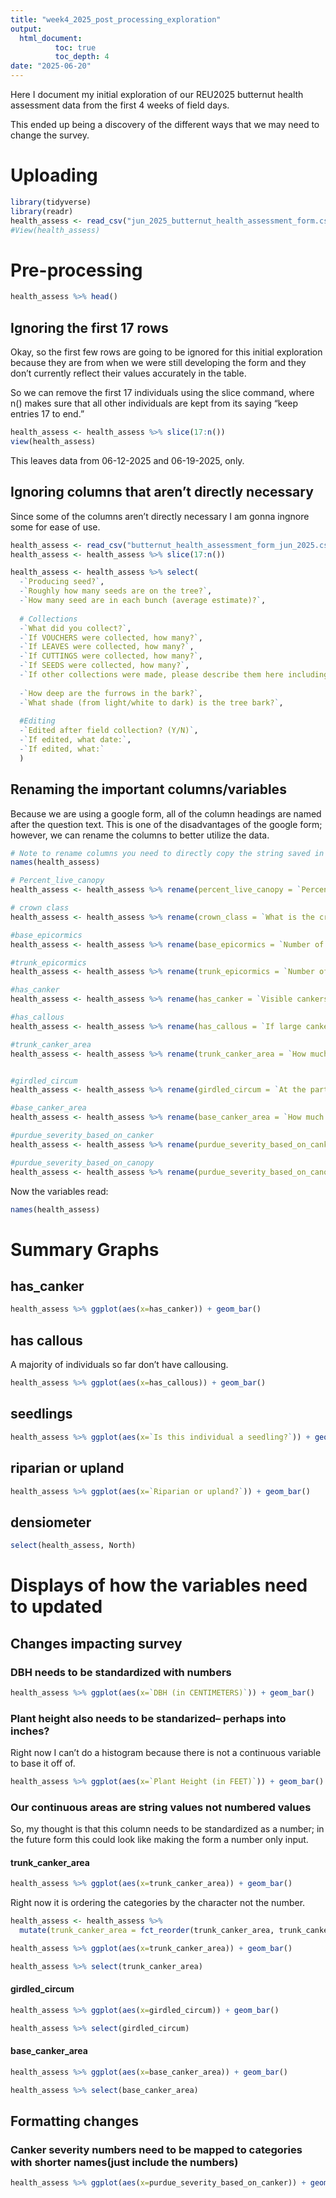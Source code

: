 ```yaml
---
title: "week4_2025_post_processing_exploration"
output: 
  html_document:
          toc: true
          toc_depth: 4
date: "2025-06-20"
---
```


Here I document my initial exploration of our REU2025 butternut health assessment data from the first 4 weeks of field days. 

This ended up being a discovery of the different ways that we may need to change the survey. 

# Uploading 
```r
library(tidyverse)
library(readr)
health_assess <- read_csv("jun_2025_butternut_health_assessment_form.csv")
#View(health_assess)
```

# Pre-processing
```r
health_assess %>% head()
```

## Ignoring the first 17 rows 
Okay, so the first few rows are going to be ignored for this initial exploration because they are from when we were still developing the form and they don't currently reflect their values accurately in the table.

So we can remove the first 17 individuals using the slice command, where n() makes sure that all other individuals are kept from its saying "keep entries 17 to end."
```r
health_assess <- health_assess %>% slice(17:n())
view(health_assess)
```

This leaves data from 06-12-2025 and 06-19-2025, only.

## Ignoring columns that aren't directly necessary
Since some of the columns aren't directly necessary I am gonna ingnore some for ease of use.

```r
health_assess <- read_csv("butternut_health_assessment_form_jun_2025.csv")
health_assess <- health_assess %>% slice(17:n())

health_assess <- health_assess %>% select(
  -`Producing seed?`,
  -`Roughly how many seeds are on the tree?`,
  -`How many seed are in each bunch (average estimate)?`,
  
  # Collections
  -`What did you collect?`,
  -`If VOUCHERS were collected, how many?`,
  -`If LEAVES were collected, how many?`,
  -`If CUTTINGS were collected, how many?`,
  -`If SEEDS were collected, how many?`,
  -`If other collections were made, please describe them here including the number collected.`,
  
  -`How deep are the furrows in the bark?`,
  -`What shade (from light/white to dark) is the tree bark?`,
  
  #Editing
  -`Edited after field collection? (Y/N)`,
  -`If edited, what date:`,
  -`If edited, what:`
  )
```


## Renaming the important columns/variables
Because we are using a google form, all of the column headings are named after the question text. This is one of the disadvantages of the google form; however, we can rename the columns to better utilize the data.

```r
# Note to rename columns you need to directly copy the string saved in the system. You can see these column strings using the 'names' command.
names(health_assess)
```


```r

# Percent_live_canopy
health_assess <- health_assess %>% rename(percent_live_canopy = `Percent live canopy (estimate to the nearest 10% increment, being sure to only include live branches in assessment)\r\n\r\nNote: This is a measure of crown density. In order to estimate this, first envision the amount of canopy there would be if the tree were fully healthy. Butternuts do not typically have a tightly formed canopy even when healthy so be sure to evaluate based on branch presence and location. Then estimate what percent of the envisioned canopy is actually present. This will be your estimate of percent live canopy.`)

# crown class
health_assess <- health_assess %>% rename(crown_class = `What is the crown class of this individual?`)

#base_epicormics
health_assess <- health_assess %>% rename(base_epicormics = `Number of epicormic branches / sprouts from the base`)

#trunk_epicormics
health_assess <- health_assess %>% rename(trunk_epicormics = `Number of epicormic branches / sprouts from the trunk`)

#has_canker
health_assess <- health_assess %>% rename(has_canker = `Visible cankers?`)

#has_callous
health_assess <- health_assess %>% rename(has_callous = `If large cankers are present, are they being calloused over?`)

#trunk_canker_area
health_assess <- health_assess %>% rename(trunk_canker_area = `How much area of the trunk below first main branch is infected by canker, measured as a percentage of total trunk with cankers visible (including cankering visible underneath uplifted bark)?`)


#girdled_circum
health_assess <- health_assess %>% rename(girdled_circum = `At the part of the trunk that appears most girdled by canker, what portion of the circumference of the trunk is girdled?`)

#base_canker_area
health_assess <- health_assess %>% rename(base_canker_area = `How much area of the base/ root flare is infected by canker, e.g. as a percentage of root flare (up to 10 cm above soil) with cankers visible (including underneath bark)?`)

#purdue_severity_based_on_canker
health_assess <- health_assess %>% rename(purdue_severity_based_on_canker = `Assess severity of infection. Focus on the bottom 10 feet of the tree when assessing the number and size of cankers, noting that cankers can be hard to see on old trees with thick bark. CANKERS:`)

#purdue_severity_based_on_canopy
health_assess <- health_assess %>% rename(purdue_severity_based_on_canopy = `Assess severity of infection. CANOPY:`)

```

Now the variables read: 
```r
names(health_assess)
```

# Summary Graphs 

## has_canker
```r
health_assess %>% ggplot(aes(x=has_canker)) + geom_bar()
```

## has callous
A majority of individuals so far don't have callousing. 
```r
health_assess %>% ggplot(aes(x=has_callous)) + geom_bar()
```

## seedlings
```r
health_assess %>% ggplot(aes(x=`Is this individual a seedling?`)) + geom_bar()
```


## riparian or upland
```r
health_assess %>% ggplot(aes(x=`Riparian or upland?`)) + geom_bar()
```

## densiometer
```r
select(health_assess, North)
```




# Displays of how the variables need to updated

## Changes impacting survey
### DBH needs to be standardized with numbers

```r
health_assess %>% ggplot(aes(x=`DBH (in CENTIMETERS)`)) + geom_bar()
```

### Plant height also needs to be standarized-- perhaps into inches? 

Right now I can't do a histogram because there is not a continuous variable to base it off of. 
```r
health_assess %>% ggplot(aes(x=`Plant Height (in FEET)`)) + geom_bar()
```

### Our continuous areas are string values not numbered values

So, my thought is that this column needs to be standardized as a number; in the future form this could look like making the form a number only input.

#### trunk_canker_area

```r
health_assess %>% ggplot(aes(x=trunk_canker_area)) + geom_bar()
```

Right now it is ordering the categories by the character not the number.
```r
health_assess <- health_assess %>%
  mutate(trunk_canker_area = fct_reorder(trunk_canker_area, trunk_canker_area, .desc = TRUE))

health_assess %>% ggplot(aes(x=trunk_canker_area)) + geom_bar()
```

```r
health_assess %>% select(trunk_canker_area)
```

#### girdled_circum  

```r
health_assess %>% ggplot(aes(x=girdled_circum)) + geom_bar()
```
```r
health_assess %>% select(girdled_circum)
```


#### base_canker_area

```r
health_assess %>% ggplot(aes(x=base_canker_area)) + geom_bar()
```
```r
health_assess %>% select(base_canker_area)
```


## Formatting changes
### Canker severity numbers need to be mapped to categories with shorter names(just include the numbers)
```r
health_assess %>% ggplot(aes(x=purdue_severity_based_on_canker)) + geom_bar()
```

